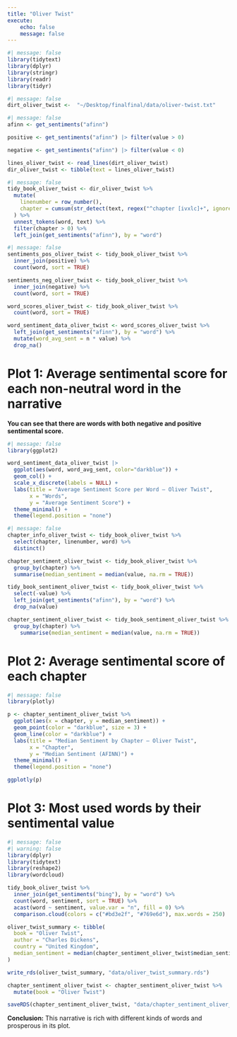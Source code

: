 ```yaml
---
title: "Oliver Twist"
execute:
    echo: false
    message: false
---
```


```r
#| message: false
library(tidytext)
library(dplyr)
library(stringr)
library(readr)
library(tidyr)
```
```r
#| message: false
dirt_oliver_twist <-  "~/Desktop/finalfinal/data/oliver-twist.txt"
```

```r
#| message: false
afinn <- get_sentiments("afinn")

positive <- get_sentiments("afinn") |> filter(value > 0)

negative <- get_sentiments("afinn") |> filter(value < 0)

lines_oliver_twist <- read_lines(dirt_oliver_twist) 
dir_oliver_twist <- tibble(text = lines_oliver_twist)
```

```r
#| message: false
tidy_book_oliver_twist <- dir_oliver_twist %>%
  mutate(
    linenumber = row_number(),
    chapter = cumsum(str_detect(text, regex("^chapter [ivxlc]+", ignore_case = TRUE)))
  ) %>%
  unnest_tokens(word, text) %>%
  filter(chapter > 0) %>%
  left_join(get_sentiments("afinn"), by = "word")
```

```r
#| message: false
sentiments_pos_oliver_twist <- tidy_book_oliver_twist %>%
  inner_join(positive) %>%
  count(word, sort = TRUE)

sentiments_neg_oliver_twist <- tidy_book_oliver_twist %>%
  inner_join(negative) %>%
  count(word, sort = TRUE)

word_scores_oliver_twist <- tidy_book_oliver_twist %>%
  count(word, sort = TRUE)

word_sentiment_data_oliver_twist <- word_scores_oliver_twist %>%
  left_join(get_sentiments("afinn"), by = "word") %>%
  mutate(word_avg_sent = n * value) %>%
  drop_na()
```

# Plot 1: Average sentimental score for each non-neutral word in the narrative

**You can see that there are words with both negative and positive sentimental score.**

```r
#| message: false
library(ggplot2)

word_sentiment_data_oliver_twist |> 
  ggplot(aes(word, word_avg_sent, color="darkblue")) + 
  geom_col() + 
  scale_x_discrete(labels = NULL) + 
  labs(title = "Average Sentiment Score per Word – Oliver Twist",
       x = "Words",
       y = "Average Sentiment Score") + 
  theme_minimal() + 
  theme(legend.position = "none")
```

```r
#| message: false
chapter_info_oliver_twist <- tidy_book_oliver_twist %>%
  select(chapter, linenumber, word) %>% 
  distinct()

chapter_sentiment_oliver_twist <- tidy_book_oliver_twist %>%
  group_by(chapter) %>%
  summarise(median_sentiment = median(value, na.rm = TRUE))

tidy_book_sentiment_oliver_twist <- tidy_book_oliver_twist %>%
  select(-value) %>%  
  left_join(get_sentiments("afinn"), by = "word") %>%
  drop_na(value)

chapter_sentiment_oliver_twist <- tidy_book_sentiment_oliver_twist %>%
  group_by(chapter) %>%
    summarise(median_sentiment = median(value, na.rm = TRUE))
```

# Plot 2: Average sentimental score of each chapter

```r
#| message: false
library(plotly)

p <- chapter_sentiment_oliver_twist %>%
  ggplot(aes(x = chapter, y = median_sentiment)) +
  geom_point(color = "darkblue", size = 3) +
  geom_line(color = "darkblue") +
  labs(title = "Median Sentiment by Chapter – Oliver Twist",
       x = "Chapter",
       y = "Median Sentiment (AFINN)") + 
  theme_minimal() +
  theme(legend.position = "none")

ggplotly(p)
```

# Plot 3: Most used words by their sentimental value

```r
#| message: false
#| warning: false
library(dplyr)
library(tidytext)
library(reshape2)
library(wordcloud)

tidy_book_oliver_twist %>%
  inner_join(get_sentiments("bing"), by = "word") %>%
  count(word, sentiment, sort = TRUE) %>%
  acast(word ~ sentiment, value.var = "n", fill = 0) %>%
  comparison.cloud(colors = c("#bd3e2f", "#769e6d"), max.words = 250)
```

```r
oliver_twist_summary <- tibble(
  book = "Oliver Twist",
  author = "Charles Dickens",
  country = "United Kingdom",
  median_sentiment = median(chapter_sentiment_oliver_twist$median_sentiment, na.rm = TRUE)
)

write_rds(oliver_twist_summary, "data/oliver_twist_summary.rds")
```

```r
chapter_sentiment_oliver_twist <- chapter_sentiment_oliver_twist %>%
  mutate(book = "Oliver Twist")

saveRDS(chapter_sentiment_oliver_twist, "data/chapter_sentiment_oliver_twist.rds")
```

**Conclusion:**
This narrative is rich with different kinds of words and prosperous in its plot.
